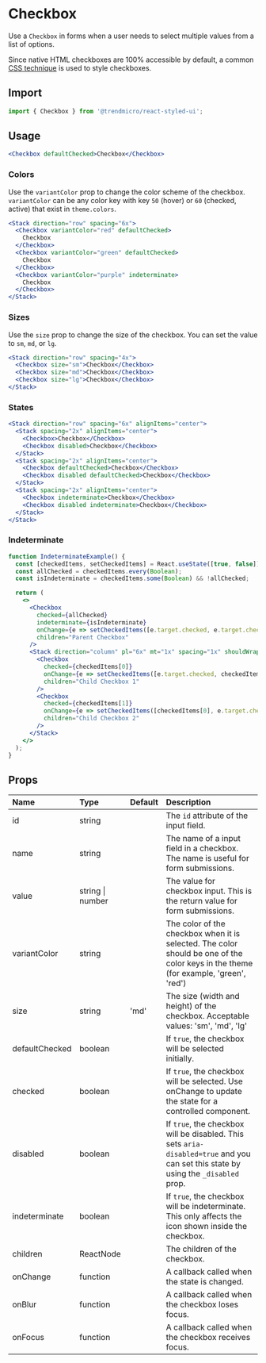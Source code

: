 # Checkbox

Use a `Checkbox` in forms when a user needs to select multiple values from a list of options.

Since native HTML checkboxes are 100% accessible by default, a common [CSS technique](https://dev.to/lkopacz/create-custom-keyboard-accessible-checkboxes-2036) is used to style checkboxes.

## Import

```js
import { Checkbox } from '@trendmicro/react-styled-ui';
```

## Usage

```jsx
<Checkbox defaultChecked>Checkbox</Checkbox>
```

### Colors

Use the `variantColor` prop to change the color scheme of the checkbox. `variantColor` can be any color key with key `50` (hover) or `60` (checked, active) that exist in `theme.colors`.

```jsx
<Stack direction="row" spacing="6x">
  <Checkbox variantColor="red" defaultChecked>
    Checkbox
  </Checkbox>
  <Checkbox variantColor="green" defaultChecked>
    Checkbox
  </Checkbox>
  <Checkbox variantColor="purple" indeterminate>
    Checkbox
  </Checkbox>
</Stack>
```

### Sizes

Use the `size` prop to change the size of the checkbox. You can set the value to `sm`, `md`, or `lg`.

```jsx
<Stack direction="row" spacing="4x">
  <Checkbox size="sm">Checkbox</Checkbox>
  <Checkbox size="md">Checkbox</Checkbox>
  <Checkbox size="lg">Checkbox</Checkbox>
</Stack>
```

### States

```jsx
<Stack direction="row" spacing="6x" alignItems="center">
  <Stack spacing="2x" alignItems="center">
    <Checkbox>Checkbox</Checkbox>
    <Checkbox disabled>Checkbox</Checkbox>
  </Stack>
  <Stack spacing="2x" alignItems="center">
    <Checkbox defaultChecked>Checkbox</Checkbox>
    <Checkbox disabled defaultChecked>Checkbox</Checkbox>
  </Stack>
  <Stack spacing="2x" alignItems="center">
    <Checkbox indeterminate>Checkbox</Checkbox>
    <Checkbox disabled indeterminate>Checkbox</Checkbox>
  </Stack>
</Stack>
```

### Indeterminate

```jsx
function IndeterminateExample() {
  const [checkedItems, setCheckedItems] = React.useState([true, false]);
  const allChecked = checkedItems.every(Boolean);
  const isIndeterminate = checkedItems.some(Boolean) && !allChecked;

  return (
    <>
      <Checkbox
        checked={allChecked}
        indeterminate={isIndeterminate}
        onChange={e => setCheckedItems([e.target.checked, e.target.checked])}
        children="Parent Checkbox"
      />
      <Stack direction="column" pl="6x" mt="1x" spacing="1x" shouldWrapChildren>
        <Checkbox
          checked={checkedItems[0]}
          onChange={e => setCheckedItems([e.target.checked, checkedItems[1]])}
          children="Child Checkbox 1"
        />
        <Checkbox
          checked={checkedItems[1]}
          onChange={e => setCheckedItems([checkedItems[0], e.target.checked])}
          children="Child Checkbox 2"
        />
      </Stack>
    </>
  );
}
```

## Props

| Name | Type | Default | Description |
| :--- | :--- | :------ | :---------- |
| id | string | | The `id` attribute of the input field.  |
| name | string | | The name of a input field in a checkbox. The name is useful for form submissions.  |
| value | string \| number | | The value for checkbox input. This is the return value for form submissions. |
| variantColor | string | | The color of the checkbox when it is selected. The color should be one of the color keys in the theme (for example, 'green', 'red') |
| size | string | 'md' | The size (width and height) of the checkbox. Acceptable values: 'sm', 'md', 'lg' |
| defaultChecked | boolean | | If `true`, the checkbox will be selected initially. |
| checked | boolean | | If `true`, the checkbox will be selected. Use onChange to update the state for a controlled component. |
| disabled | boolean | | If `true`, the checkbox will be disabled. This sets `aria-disabled=true` and you can set this state by using the `_disabled` prop. |
| indeterminate | boolean | | If `true`, the checkbox will be indeterminate. This only affects the icon shown inside the checkbox. |
| children | ReactNode | | The children of the checkbox. |
| onChange | function | | A callback called when the state is changed. |
| onBlur | function | | A callback called when the checkbox loses focus. |
| onFocus | function | | A callback called when the checkbox receives focus. |
